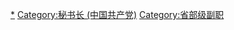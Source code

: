 [[Category:中国共产党各省级行政区委员会委员|*]]
[[Category:秘书长_(中国共产党)|Category:秘书长 (中国共产党)]]
[[Category:省部级副职|Category:省部级副职]]